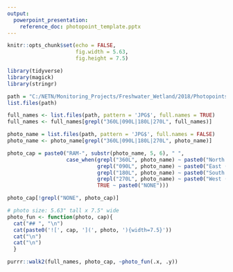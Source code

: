 ```yaml
---
output: 
  powerpoint_presentation:
    reference_doc: photopoint_template.pptx
---
```


```r
knitr::opts_chunk$set(echo = FALSE,
                      fig.width = 5.63, 
                      fig.height = 7.5)
```

```r
library(tidyverse)
library(magick)
library(stringr)

path = "C:/NETN/Monitoring_Projects/Freshwater_Wetland/2018/Photopoints"
list.files(path)

full_names <- list.files(path, pattern = 'JPG$', full.names = TRUE)
full_names <- full_names[grepl("360L|090L|180L|270L", full_names)]

photo_name = list.files(path, pattern = 'JPG$', full.names = FALSE)
photo_name <- photo_name[grepl("360L|090L|180L|270L", photo_name)]

photo_cap = paste0("RAM-", substr(photo_name, 5, 6), " ",
                   case_when(grepl("360L", photo_name) ~ paste0("North (360)"),
                             grepl("090L", photo_name) ~ paste0("East (090)"),
                             grepl("180L", photo_name) ~ paste0("South (180)"),
                             grepl("270L", photo_name) ~ paste0("West (270)"),
                             TRUE ~ paste0("NONE")))

photo_cap[!grepl("NONE", photo_cap)]

# photo size: 5.63" tall x 7.5" wide
photo_fun <- function(photo, cap){
  cat("## ", "\n")
  cat(paste0('![', cap, '](', photo, '){width=7.5}'))
  cat("\n")
  cat("\n")
  }
```

```r

purrr::walk2(full_names, photo_cap, ~photo_fun(.x, .y))
```

